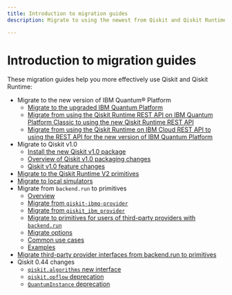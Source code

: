 ```yaml
---
title: Introduction to migration guides
description: Migrate to using the newest from Qiskit and Qiskit Runtime

---
```


# Introduction to migration guides

These migration guides help you more effectively use Qiskit and Qiskit Runtime:

* Migrate to the new version of IBM Quantum&reg; Platform
   * [Migrate to the upgraded IBM Quantum Platform](/docs/migration-guides/classic-iqp-to-cloud-iqp)
   * [Migrate from using the Qiskit Runtime REST API on IBM Quantum Platform Classic to using the new Qiskit Runtime REST API](/docs/migration-guides/migrate-classic-rest-api#from-classic)
   * [Migrate from using the Qiskit Runtime on IBM Cloud REST API to using the REST API for the new version of IBM Quantum Platform](/docs/migration-guides/migrate-classic-rest-api#from-runtime-cloud)
* Migrate to Qiskit v1.0
   * [Install the new Qiskit v1.0 package](/docs/migration-guides/qiskit-1.0-installation)
   * [Overview of Qiskit v1.0 packaging changes](/docs/migration-guides/metapackage-migration)
   * [Qiskit v1.0 feature changes](/docs/migration-guides/qiskit-1.0-features)
* [Migrate to the Qiskit Runtime V2 primitives](/docs/migration-guides/v2-primitives)
* [Migrate to local simulators](/docs/migration-guides/local-simulators)
* Migrate from `backend.run` to primitives
   * [Overview](/docs/migration-guides/qiskit-runtime)
   * [Migrate from `qiskit-ibmq-provider`](/docs/migration-guides/qiskit-runtime-from-ibmq-provider)
   * [Migrate from `qiskit_ibm_provider`](/docs/migration-guides/qiskit-runtime-from-ibm-provider)
   * [Migrate to primitives for users of third-party providers with `backend.run`](/docs/migration-guides/qiskit-backend-primitives)
   * [Migrate options](/docs/migration-guides/qiskit-runtime-options)
   * [Common use cases](/docs/migration-guides/qiskit-runtime-use-case)
   * [Examples](/docs/migration-guides/qiskit-runtime-examples)
* [Migrate third-party provider interfaces from backend.run to primitives](/docs/migration-guides/external-providers-primitives-v2)
* Qiskit 0.44 changes
   * [`qiskit.algorithms` new interface](/docs/migration-guides/qiskit-algorithms-module)
   * [`qiskit.opflow` deprecation](/docs/migration-guides/qiskit-opflow-module)
   * [`QuantumInstance` deprecation](/docs/migration-guides/qiskit-quantum-instance)
